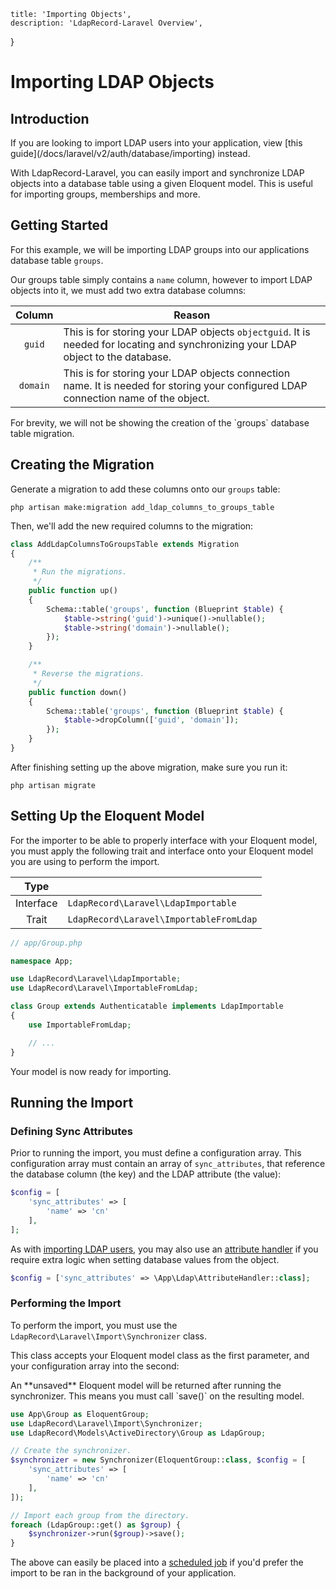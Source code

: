     title: 'Importing Objects',
    description: 'LdapRecord-Laravel Overview',
}

# Importing LDAP Objects

## Introduction

<Note>
If you are looking to import LDAP users into your application,
view [this guide](/docs/laravel/v2/auth/database/importing) instead.
</Note>

With LdapRecord-Laravel, you can easily import and synchronize LDAP objects into a database table
using a given Eloquent model. This is useful for importing groups, memberships and more.

## Getting Started

For this example, we will be importing LDAP groups into our applications database table `groups`.

Our groups table simply contains a `name` column, however to import LDAP objects into it,
we must add two extra database columns:

|  Column  | Reason                                                                                                                              |
| :------: | ----------------------------------------------------------------------------------------------------------------------------------- |
|  `guid`  | This is for storing your LDAP objects `objectguid`. It is needed for locating and synchronizing your LDAP object to the database.   |
| `domain` | This is for storing your LDAP objects connection name. It is needed for storing your configured LDAP connection name of the object. |

<Note>
For brevity, we will not be showing the creation of the `groups` database table migration.
</Note>

## Creating the Migration

Generate a migration to add these columns onto our `groups` table:

```text
php artisan make:migration add_ldap_columns_to_groups_table
```

Then, we'll add the new required columns to the migration:

```php
class AddLdapColumnsToGroupsTable extends Migration
{
    /**
     * Run the migrations.
     */
    public function up()
    {
        Schema::table('groups', function (Blueprint $table) {
            $table->string('guid')->unique()->nullable();
            $table->string('domain')->nullable();
        });
    }

    /**
     * Reverse the migrations.
     */
    public function down()
    {
        Schema::table('groups', function (Blueprint $table) {
            $table->dropColumn(['guid', 'domain']);
        });
    }
}
```

After finishing setting up the above migration, make sure you run it:

```text
php artisan migrate
```

## Setting Up the Eloquent Model

For the importer to be able to properly interface with your Eloquent model, you must apply the
following trait and interface onto your Eloquent model you are using to perform the import.

|   Type    |                                         |
| :-------: | --------------------------------------- |
| Interface | `LdapRecord\Laravel\LdapImportable`     |
|   Trait   | `LdapRecord\Laravel\ImportableFromLdap` |

```php
// app/Group.php

namespace App;

use LdapRecord\Laravel\LdapImportable;
use LdapRecord\Laravel\ImportableFromLdap;

class Group extends Authenticatable implements LdapImportable
{
    use ImportableFromLdap;

    // ...
}
```

Your model is now ready for importing.

## Running the Import

### Defining Sync Attributes

Prior to running the import, you must define a configuration array. This configuration array must contain an
array of `sync_attributes`, that reference the database column (the key) and the LDAP attribute (the value):

```php
$config = [
    'sync_attributes' => [
        'name' => 'cn'
    ],
];
```

As with [importing LDAP users](/docs/laravel/v2/auth/database/importing), you may also use an [attribute handler](/docs/laravel/v2/auth/database/configuration/#attribute-handlers)
if you require extra logic when setting database values from the object.

```php
$config = ['sync_attributes' => \App\Ldap\AttributeHandler::class];
```

### Performing the Import

To perform the import, you must use the `LdapRecord\Laravel\Import\Synchronizer` class.

This class accepts your Eloquent model class as the first parameter, and your configuration array into the second:

<Important>
An **unsaved** Eloquent model will be returned after running
the synchronizer. This means you must call `save()` on the resulting model.
</Important>

```php
use App\Group as EloquentGroup;
use LdapRecord\Laravel\Import\Synchronizer;
use LdapRecord\Models\ActiveDirectory\Group as LdapGroup;

// Create the synchronizer.
$synchronizer = new Synchronizer(EloquentGroup::class, $config = [
    'sync_attributes' => [
        'name' => 'cn'
    ],
]);

// Import each group from the directory.
foreach (LdapGroup::get() as $group) {
    $synchronizer->run($group)->save();
}
```

The above can easily be placed into a [scheduled job](https://laravel.com/docs/scheduling)
if you'd prefer the import to be ran in the background of your application.
